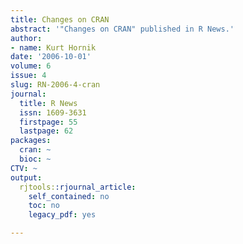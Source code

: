 ```yaml
---
title: Changes on CRAN
abstract: '"Changes on CRAN" published in R News.'
author:
- name: Kurt Hornik
date: '2006-10-01'
volume: 6
issue: 4
slug: RN-2006-4-cran
journal:
  title: R News
  issn: 1609-3631
  firstpage: 55
  lastpage: 62
packages:
  cran: ~
  bioc: ~
CTV: ~
output:
  rjtools::rjournal_article:
    self_contained: no
    toc: no
    legacy_pdf: yes

---
```

